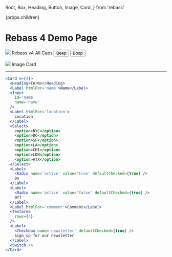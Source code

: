  Root,
  Box,
  Heading,
  Button,
  Image,
  Card,
} from 'rebass'

  <Provider>
    <Root>
      {props.children}
    </Root>
  </Provider>

# Rebass 4 Demo Page

<Box
  p={4}
  bg='muted'>
  <Image
    src='https://jxnblk.com/avatar.png'
    variant='avatar'
  />
  <Heading as='h1' variant='display'>
    Rebass v4
  </Heading>
  <Heading mb={3} variant='caps'>All Caps</Heading>
  <Button mr={3}>
    Beep
  </Button>
  <Button variant='secondary'>
    Boop
  </Button>
</Box>

<Card m={4}>
  <Image src='https://source.unsplash.com/random?new-york' />
  <Text>Image Card</Text>
</Card>


---

```jsx
<Card m={4}>
  <Heading>Forms</Heading>
  <Label htmlFor='name'>Name</Label>
  <Input
    id='name'
    name='name'
  />
  <Label htmlFor='location'>
    Location
  </Label>
  <Select>
    <option>NYC</option>
    <option>DC</option>
    <option>SF</option>
    <option>LA</option>
    <option>CHI</option>
    <option>LDN</option>
    <option>ATX</option>
  </Select>
  <Label>
    <Radio name='active' value='true' defaultChecked={true} />
    On
  </Label>
  <Label>
    <Radio name='active' value='false' defaultChecked={true} />
    Off
  </Label>
  <Label htmlFor='comment'>Comment</Label>
  <Textarea
    rows={4}
  />
  <Label>
    <Checkbox name='newsletter' defaultChecked={true} />
    Sign up for our newsletter
  </Label>
  <Switch />
</Card>
```

